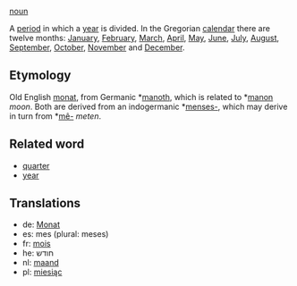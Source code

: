 [[noun]]

A [[period]] in which a [[year]] is divided. In the Gregorian [[calendar]] there are twelve months: [[January]], [[February]], [[March]], [[April]], [[May]], [[June]], [[July]], [[August]], [[September]], [[October]], [[November]] and [[December]].

==Etymology==
Old English [[monat]], from Germanic *[[manoth]], which is related to *[[manon]] ''moon''. Both are derived from an indogermanic *[[menses-]], which may derive in turn from *[[mê-]] ''meten''.

==Related word==

* [[quarter]] 
* [[year]]
==Translations==
*de: [[Monat]]
*es: mes (plural: meses)
*fr: [[mois]]
*he: חודש
*nl: [[maand]]
*pl: [[miesiąc]]